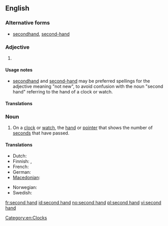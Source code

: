 {{also|secondhand}}
==English==

===Alternative forms===
* [[secondhand]], [[second-hand]]

===Adjective===
{{en-adj|-}}

# {{alternative form of|[[secondhand]]}}

====Usage notes====
* [[secondhand]] and [[second-hand]] may be preferred spellings for the adjective meaning "not new", to avoid confusion with the noun "second hand" referring to the hand of a clock or watch.

====Translations====
{{trans-see|secondhand}}

===Noun===
{{en-noun|sg=[[second]] [[hand]]}}

# On a [[clock]] or [[watch]], the [[hand]] or [[pointer]] that shows the number of [[second]]s that have passed.

====Translations====
{{trans-top|the hand or pointer that shows the number of seconds that have passed}}
* Dutch: {{t|nl|secondewijzer|m}}
* Finnish: {{t-|fi|sekuntiosoitin}}, {{t-|fi|sekuntiviisari}}
* French: {{t|fr|trotteuse}}
* German: {{t|de|Sekundenzeiger|m}}
* [[Macedonian]]: {{t|mk|секундарник|m|tr=sekundárnik}}
{{trans-mid}}
* Norwegian: {{t+|no|sekundviser|m}}
* Swedish: {{t+|sv|sekundvisare|c}}
{{trans-bottom}}

[[Category:en:Clocks]]

[[fr:second hand]]
[[id:second hand]]
[[no:second hand]]
[[pl:second hand]]
[[vi:second hand]]